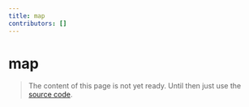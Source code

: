 ```yaml
---
title: map
contributors: []
---
```


# map

> The content of this page is not yet ready. Until then just use the [source code](https://github.com/fabian-hiller/valibot/blob/main/library/src/schemas/map/map.ts).
